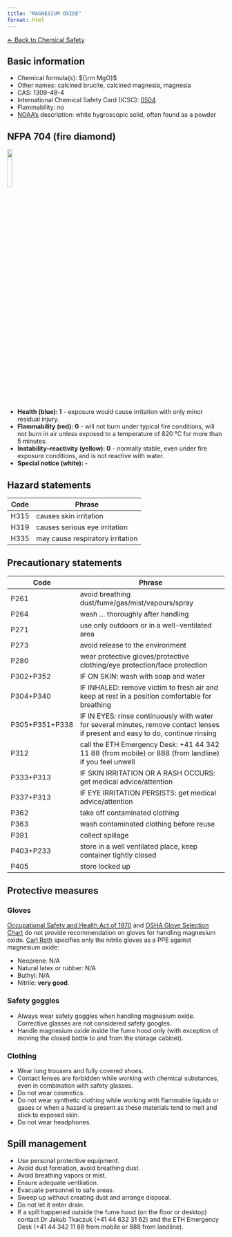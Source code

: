 ```yaml
---
title: "MAGNESIUM OXIDE"
format: html
---
```


[← Back to Chemical Safety](../chemical-safety.qmd)


## Basic information
- Chemical formula(s): ${\rm MgO}$
- Other names: calcined brucite, calcined magnesia, magnesia
- CAS: 1309-48-4
- International Chemical Safety Card (ICSC): [0504](https://inchem.org/documents/icsc/icsc/eics0504.htm)
- Flammability: no
- [NOAA's](https://cameochemicals.noaa.gov/chemical/6945) description: white hygroscopic solid, often found as a powder

## NFPA 704 (fire diamond)

![](../media/nfpa704/100.png){width=15% fig-align="center"}

- **Health (blue): 1** - exposure would cause irritation with only minor residual injury.
- **Flammability (red): 0** - will not burn under typical fire conditions, will not burn in air unless exposed to a temperature of 820 °C for more than 5 minutes.
- **Instability–reactivity (yellow): 0** - normally stable, even under fire exposure conditions, and is not reactive with water.
- **Special notice (white): -**

## Hazard statements
| Code | Phrase                           |
| ---- | -------------------------------- |
| H315 | causes skin irritation           |
| H319 | causes serious eye irritation    |
| H335 | may cause respiratory irritation |

## Precautionary statements
| Code           | Phrase                                                                                                                           |
| -------------- | -------------------------------------------------------------------------------------------------------------------------------- |
| P261           | avoid breathing dust/fume/gas/mist/vapours/spray                                                                                 |
| P264           | wash ... thoroughly after handling                                                                                               |
| P271           | use only outdoors or in a well-ventilated area                                                                                   |
| P273           | avoid release to the environment                                                                                                 |
| P280           | wear protective gloves/protective clothing/eye protection/face protection                                                        |
| P302+P352      | IF ON SKIN: wash with soap and water                                                                                             |
| P304+P340      | IF INHALED: remove victim to fresh air and keep at rest in a position comfortable for breathing                                  |
| P305+P351+P338 | IF IN EYES: rinse continuously with water for several minutes, remove contact lenses if present and easy to do, continue rinsing |
| P312           | call the ETH Emergency Desk: +41 44 342 11 88 (from mobile) or 888 (from landline) if you feel unwell                            |
| P333+P313      | IF SKIN IRRITATION OR A RASH OCCURS: get medical advice/attention                                                                |
| P337+P313      | IF EYE IRRITATION PERSISTS: get medical advice/attention                                                                         |
| P362           | take off contaminated clothing                                                                                                   |
| P363           | wash contaminated clothing before reuse                                                                                          |
| P391           | collect spillage                                                                                                                 |
| P403+P233      | store in a well ventilated place, keep container tightly closed                                                                  |
| P405           | store locked up                                                                                                                  |

## Protective measures

### Gloves
[Occupational Safety and Health Act of 1970](https://www.osha.gov/sites/default/files/publications/osha3151.pdf) and [OSHA Glove Selection Chart](https://safety.fsu.edu/safety_manual/OSHA%20Glove%20Selection%20Chart.pdf) do not provide recommendation on gloves for handling magnesium oxide. [Carl Roth](https://www.carlroth.com/medias/SDB-8280-IE-EN.pdf?context=bWFzdGVyfHNlY3VyaXR5RGF0YXNoZWV0c3wyMTY3NDZ8YXBwbGljYXRpb24vcGRmfHNlY3VyaXR5RGF0YXNoZWV0cy9oYmMvaDc3LzkwODI5NDk5NTk3MTAucGRmfDVhYzg2NGYyZjBmODczMTg1MzhkZDFiZDllZWU5MWJiOWE2ZTk2YjBkYTNjMjQ2ZGI2ZGJkNDFkM2UyOWMwZTU) specifies only the nitrile gloves as a PPE against magnesium oxide:

- Neoprene: N/A
- Natural latex or rubber: N/A
- Buthyl: N/A
- Nitrile: **very good**.

### Safety goggles
- Always wear safety goggles when handling magnesium oxide. Corrective glasses are not considered safety googles.
- Handle magnesium oxide inside the fume hood only (with exception of moving the closed bottle to and from the storage cabinet).

### Clothing
- Wear long trousers and fully covered shoes.
- Contact lenses are forbidden while working with chemical substances, even in combination with safety glasses.
- Do not wear cosmetics.
- Do not wear synthetic clothing while working with flammable liquids or gases or when a hazard is present as these materials tend to melt and stick to exposed skin.
- Do not wear headphones.

## Spill management
- Use personal protective equipment.
- Avoid dust formation, avoid breathing dust.
- Avoid breathing vapors or mist.
- Ensure adequate ventilation.
- Evacuate personnel to safe areas.
- Sweep up without creating dust and arrange disposal.
- Do not let it enter drain.
- If a spill happened outside the fume hood (on the floor or desktop) contact Dr Jakub Tkaczuk (+41 44 632 31 62) and the ETH Emergency Desk (+41 44 342 11 88 from mobile or 888 from landline).
